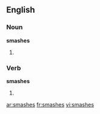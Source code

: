 ==English==

===Noun===
'''smashes'''

# {{plural of|smash}}

===Verb===
'''smashes'''

# {{third-person singular of|smash}}

[[ar:smashes]]
[[fr:smashes]]
[[vi:smashes]]